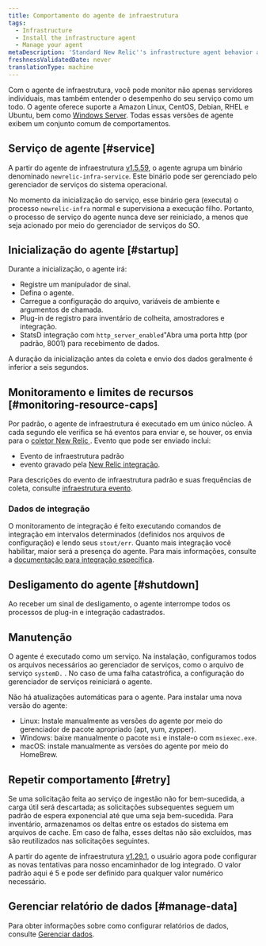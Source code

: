 ```yaml
---
title: Comportamento do agente de infraestrutura
tags:
  - Infrastructure
  - Install the infrastructure agent
  - Manage your agent
metaDescription: 'Standard New Relic''s infrastructure agent behavior at startup, retry, maintenance, shutdown, etc.'
freshnessValidatedDate: never
translationType: machine
---
```


Com o agente de infraestrutura, você pode monitor não apenas servidores individuais, mas também entender o desempenho do seu serviço como um todo. O agente oferece suporte a Amazon Linux, CentOS, Debian, RHEL e Ubuntu, bem como [Windows Server](/docs/infrastructure-install-windows-server). Todas essas versões de agente exibem um conjunto comum de comportamentos.

## Serviço de agente [#service]

A partir do agente de infraestrutura [v1.5.59](/docs/release-notes/infrastructure-release-notes/infrastructure-agent-release-notes/new-relic-infrastructure-agent-1559), o agente agrupa um binário denominado `newrelic-infra-service`. Este binário pode ser gerenciado pelo gerenciador de serviços do sistema operacional.

No momento da inicialização do serviço, esse binário gera (executa) o processo `newrelic-infra` normal e supervisiona a execução filho. Portanto, o processo de serviço do agente nunca deve ser reiniciado, a menos que seja acionado por meio do gerenciador de serviços do SO.

## Inicialização do agente [#startup]

Durante a inicialização, o agente irá:

* Registre um manipulador de sinal.
* Defina o agente.
* Carregue a configuração do arquivo, variáveis de ambiente e argumentos de chamada.
* Plug-in de registro para inventário de colheita, amostradores e integração.
* StatsD integração com `http_server_enabled`"Abra uma porta http (por padrão, 8001) para recebimento de dados.

A duração da inicialização antes da coleta e envio dos dados geralmente é inferior a seis segundos.

## Monitoramento e limites de recursos [#monitoring-resource-caps]

Por padrão, o agente de infraestrutura é executado em um único núcleo. A cada segundo ele verifica se há eventos para enviar e, se houver, os envia para o [coletor New Relic ](/docs/using-new-relic/welcome-new-relic/getting-started/glossary#collector). Evento que pode ser enviado inclui:

* Evento de infraestrutura padrão
* evento gravado pela [New Relic integração](/docs/infrastructure/infrastructure-integrations/get-started/introduction-infrastructure-integrations).

Para descrições do evento de infraestrutura padrão e suas frequências de coleta, consulte [infraestrutura evento](/docs/infrastructure/new-relic-infrastructure/data-instrumentation/default-infrastructure-attributes-events#h2-Infrastructure-events).

### Dados de integração

O monitoramento de integração é feito executando comandos de integração em intervalos determinados (definidos nos arquivos de configuração) e lendo seus `stout/err`. Quanto mais integração você habilitar, maior será a presença do agente. Para mais informações, consulte a [documentação para integração específica](/docs/infrastructure/infrastructure-integrations/get-started/introduction-infrastructure-integrations).

## Desligamento do agente [#shutdown]

Ao receber um sinal de desligamento, o agente interrompe todos os processos de plug-in e integração cadastrados.

## Manutenção

O agente é executado como um serviço. Na instalação, configuramos todos os arquivos necessários ao gerenciador de serviços, como o arquivo de serviço `systemD.` . No caso de uma falha catastrófica, a configuração do gerenciador de serviços reiniciará o agente.

Não há atualizações automáticas para o agente. Para instalar uma nova versão do agente:

* Linux: Instale manualmente as versões do agente por meio do gerenciador de pacote apropriado (apt, yum, zypper).
* Windows: baixe manualmente o pacote `msi` e instale-o com `msiexec.exe`.
* macOS: instale manualmente as versões do agente por meio do HomeBrew.

## Repetir comportamento [#retry]

Se uma solicitação feita ao serviço de ingestão não for bem-sucedida, a carga útil será descartada; as solicitações subsequentes seguem um padrão de espera exponencial até que uma seja bem-sucedida. Para inventário, armazenamos os deltas entre os estados do sistema em arquivos de cache. Em caso de falha, esses deltas não são excluídos, mas são reutilizados nas solicitações seguintes.

A partir do agente de infraestrutura [v1.29.1](/docs/release-notes/infrastructure-release-notes/infrastructure-agent-release-notes/new-relic-infrastructure-agent-1291), o usuário agora pode configurar as novas tentativas para nosso encaminhador de log integrado. O valor padrão aqui é 5 e pode ser definido para qualquer valor numérico necessário.

## Gerenciar relatório de dados [#manage-data]

Para obter informações sobre como configurar relatórios de dados, consulte [Gerenciar dados](/docs/infrastructure/manage-your-data/data-instrumentation/manage-infrastructure-data-reporting).
